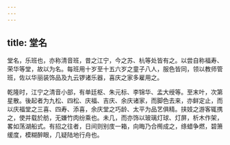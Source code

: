 ```yaml
---
---
---
```

title: 堂名
---



堂名，乐班也，亦称清音班，昔之江宁，今之苏、杭等处皆有之。以尝自称福寿、荣华等堂，故以为名。每班用十岁至十五六岁之童子八人，服色皆同，领以教师管班，佐以华丽装饰品及九云锣诸乐器，喜庆之家多雇用之。

乾隆时，江宁之清音小部，有单廷枢、朱元标、李锦华、孟大绶等。至末叶，次第星散。後起者为九松、四松、庆福、吉庆、余庆诸家，而脚色去来，亦鲜定止，而以庆福堂之三喜、四寿、添喜，余庆堂之巧龄、太平为品艺俱精。挟妓之游客辄携之，使并载於舫，无嫌竹肉纷乘也。未几，而亦饰以玻璃灯球、灯屏，析木作架，畧如荡湖船式。有招之往者，日间则别庋一箱，向晦乃合橁成之，绦蜡争燃，碧箫缓度，模糊醉眼，几疑陆地行舟也。